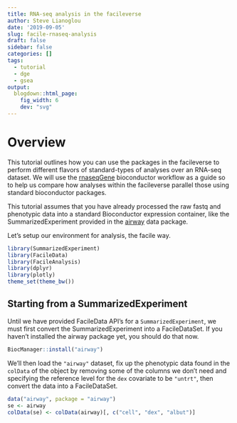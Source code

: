 ```yaml
---
title: RNA-seq analysis in the facileverse
author: Steve Lianoglou
date: '2019-09-05'
slug: facile-rnaseq-analysis
draft: false
sidebar: false
categories: []
tags:
  - tutorial
  - dge
  - gsea
output:
  blogdown::html_page:
    fig_width: 6
    dev: "svg"
---
```


# Overview

This tutorial outlines how you can use the packages in the facileverse to
perform different flavors of standard-types of analyses over an RNA-seq dataset.
We will use the [rnaseqGene][rnaseqGene] bioconductor workflow as a guide so
to help us compare how analyses within the facileverse parallel those using
standard bioconductor packages.

This tutorial assumes that you have already processed the raw fastq and 
phenotypic data into a standard Bioconductor expression container, like the SummarizedExperiment provided in the [airway][airway] data package.

[airway]: http://bioconductor.org/packages/airway
[rnaseqGene]: https://www.bioconductor.org/packages/devel/workflows/vignettes/rnaseqGene/inst/doc/rnaseqGene.html#starting-from-summarizedexperiment

Let's setup our environment for analysis, the facile way.

<!--
To add images to posts:
1. Add them to the `/static/img` folder
2. Reference the image using a relative path: ![my-image](/img/my-image.png)
-->
```r
library(SummarizedExperiment)
library(FacileData)
library(FacileAnalysis)
library(dplyr)
library(plotly)
theme_set(theme_bw())
```

## Starting from a SummarizedExperiment

Until we have provided FacileData API's for a `SummarizedExperiment`, we must
first convert the SummarizedExperiment into a FacileDataSet. If you haven't
installed the airway package yet, you should do that now.

```r
BiocManager::install("airway")
```

We'll then load the `"airway"` dataset, fix up the phenotypic data found in the `colData` of the object by removing some of the columns we don't need and specifying the reference level for the `dex` covariate to be `"untrt"`, then convert the data into a FacileDataSet.


```r
data("airway", package = "airway")
se <- airway
colData(se) <- colData(airway)[, c("cell", "dex", "albut")]
```
